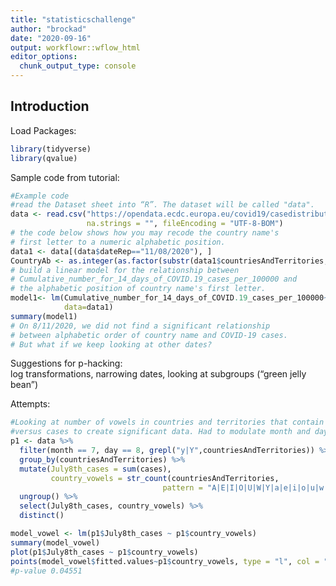 ```yaml
---
title: "statisticschallenge"
author: "brockad"
date: "2020-09-16"
output: workflowr::wflow_html
editor_options:
  chunk_output_type: console
---
```


## Introduction
Load Packages:
```r
library(tidyverse)
library(qvalue)
```


Sample code from tutorial:
```r
#Example code
#read the Dataset sheet into “R”. The dataset will be called "data".
data <- read.csv("https://opendata.ecdc.europa.eu/covid19/casedistribution/csv", 
                 na.strings = "", fileEncoding = "UTF-8-BOM")
# the code below shows how you may recode the country name's 
# first letter to a numeric alphabetic position.
data1 <- data[(data$dateRep=="11/08/2020"), ]  
CountryAb <- as.integer(as.factor(substr(data1$countriesAndTerritories,1,1)))
# build a linear model for the relationship between 
# Cumulative_number_for_14_days_of_COVID.19_cases_per_100000 and 
# the alphabetic position of country name's first letter.
model1<- lm(Cumulative_number_for_14_days_of_COVID.19_cases_per_100000~CountryAb, 
            data=data1)
summary(model1)
# On 8/11/2020, we did not find a significant relationship 
# between alphabetic order of country name and COVID-19 cases. 
# But what if we keep looking at other dates? 
```

Suggestions for p-hacking:\
log transformations, narrowing dates, looking at subgroups ("green jelly bean")\

Attempts:
```r
#Looking at number of vowels in countries and territories that contain a y in name
#versus cases to create significant data. Had to modulate month and day of month
p1 <- data %>%
  filter(month == 7, day == 8, grepl("y|Y",countriesAndTerritories)) %>%
  group_by(countriesAndTerritories) %>%
  mutate(July8th_cases = sum(cases), 
         country_vowels = str_count(countriesAndTerritories, 
                                  pattern = "A|E|I|O|U|W|Y|a|e|i|o|u|w|y")) %>%
  ungroup() %>%
  select(July8th_cases, country_vowels) %>%
  distinct()

model_vowel <- lm(p1$July8th_cases ~ p1$country_vowels)
summary(model_vowel)
plot(p1$July8th_cases ~ p1$country_vowels)
points(model_vowel$fitted.values~p1$country_vowels, type = "l", col = "blue")
#p-value 0.04551
```

